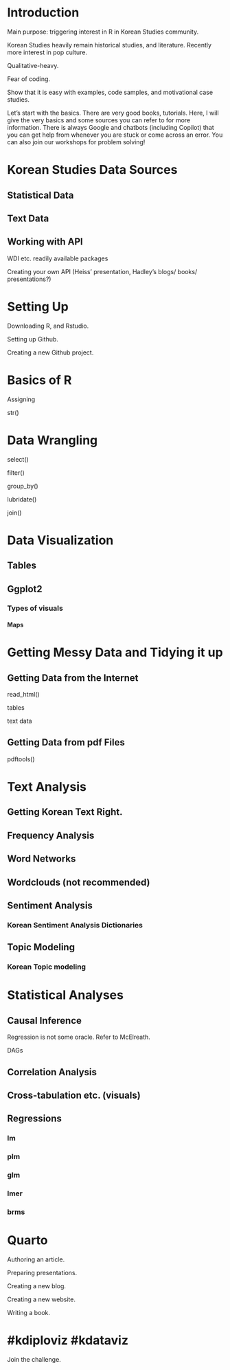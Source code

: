# Introduction

Main purpose: triggering interest in R in Korean Studies community.

Korean Studies heavily remain historical studies, and literature. Recently more interest in pop culture.

Qualitative-heavy.

Fear of coding.

Show that it is easy with examples, code samples, and motivational case studies.

Let's start with the basics. There are very good books, tutorials. Here, I will give the very basics and some sources you can refer to for more information. There is always Google and chatbots (including Copilot) that you can get help from whenever you are stuck or come across an error. You can also join our workshops for problem solving!

# Korean Studies Data Sources

## Statistical Data

## Text Data

## Working with API

WDI etc. readily available packages

Creating your own API (Heiss' presentation, Hadley's blogs/ books/ presentations?)

# Setting Up

Downloading R, and Rstudio.

Setting up Github.

Creating a new Github project.

# Basics of R

Assigning

str()

# Data Wrangling

select()

filter()

group_by()

lubridate()

join()

# Data Visualization

## Tables

## Ggplot2

### Types of visuals

#### Maps

# Getting Messy Data and Tidying it up

## Getting Data from the Internet

read_html()

tables

text data

## Getting Data from pdf Files

pdftools()

# Text Analysis

## Getting Korean Text Right.

## Frequency Analysis

## Word Networks

## Wordclouds (not recommended)

## Sentiment Analysis

### Korean Sentiment Analysis Dictionaries

## Topic Modeling

### Korean Topic modeling

# Statistical Analyses

## Causal Inference

Regression is not some oracle. Refer to McElreath.

DAGs

## Correlation Analysis

## Cross-tabulation etc. (visuals)

## Regressions

### lm

### plm

### glm

### lmer

### brms

# Quarto

Authoring an article.

Preparing presentations.

Creating a new blog.

Creating a new website.

Writing a book.

# #kdiploviz #kdataviz

Join the challenge.
